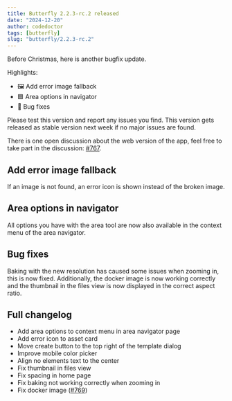 ```yaml
---
title: Butterfly 2.2.3-rc.2 released
date: "2024-12-20"
author: codedoctor
tags: [butterfly]
slug: "butterfly/2.2.3-rc.2"
---
```


Before Christmas, here is another bugfix update.

Highlights:

- 🖼️ Add error image fallback
- 🟦 Area options in navigator
- 🐞 Bug fixes

Please test this version and report any issues you find.
This version gets released as stable version next week if no major issues are found.

There is one open discussion about the web version of the app, feel free to take part in the discussion: [#767](https://github.com/LinwoodDev/Butterfly/discussions/767).

## Add error image fallback

If an image is not found, an error icon is shown instead of the broken image.

## Area options in navigator

All options you have with the area tool are now also available in the context menu of the area navigator.

## Bug fixes

Baking with the new resolution has caused some issues when zooming in, this is now fixed. Additionally, the docker image is now working correctly and the thumbnail in the files view is now displayed in the correct aspect ratio.

## Full changelog

* Add area options to context menu in area navigator page
* Add error icon to asset card
* Move create button to the top right of the template dialog
* Improve mobile color picker
* Align no elements text to the center
* Fix thumbnail in files view
* Fix spacing in home page
* Fix baking not working correctly when zooming in
* Fix docker image ([#769](https://github.com/LinwoodDev/Butterfly/pull/769))
